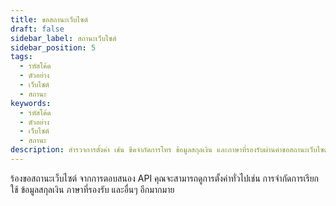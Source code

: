 ```yaml
---
title: ขอสถานะเว็บไซต์
draft: false
sidebar_label: สถานะเว็บไซต์
sidebar_position: 5
tags:
  - รหัสโค้ด
  - ตัวอย่าง
  - เว็บไซต์
  - สถานะ
keywords:
  - รหัสโค้ด
  - ตัวอย่าง
  - เว็บไซต์
  - สถานะ
description: สำรวจการตั้งค่า เช่น ขีดจำกัดการโทร ข้อมูลสกุลเงิน และภาษาที่รองรับผ่านคำขอสถานะเว็บไซต์ เรียนรู้ด้วยตัวอย่าง API นี้
---
```



ร้องขอสถานะเว็บไซต์ จากการตอบสนอง API คุณจะสามารถดูการตั้งค่าทั่วไปเช่น การจำกัดการเรียกใช้ ข้อมูลสกุลเงิน ภาษาที่รองรับ และอื่นๆ อีกมากมาย

<SandboxIframe sandbox={sandboxes.website_status} />
